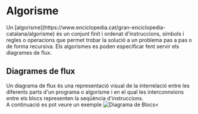 
# Algorisme
<Callout emoji="">
  Un [algorisme](https://www.enciclopedia.cat/gran-enciclopedia-catalana/algorisme) és un conjunt finit i ordenat d'instruccions, símbols i regles o operacions que permet trobar la solució a un problema pas a pas o de forma recursiva.
  Els algorismes es poden especificar fent servir els diagrames de flux.
</Callout>


## Diagrames de flux
Un diagrama de flux és una representació visual de la interrelació entre les diferents parts d'un programa o algorisme i en el qual les interconnxions entre els blocs representen la seqüència d'instruccions.  
A continuació es pot veure un exemple
<Bleed>![Diagrama de Blocs](../../public/diagrama_blocs.png)</Bleed><